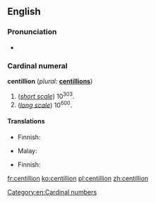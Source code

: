 ==English==

===Pronunciation===
* {{rhymes|ɪljən}}

===Cardinal numeral===
'''centillion''' (''plural:'' '''[[centillions]]''')

# (''[[w:Long and short scales|short scale]]'') 10<sup>303</sup>.
# (''[[w:Long and short scales|long scale]]'') 10<sup>600</sup>.

====Translations====
{{trans-top|10<sup>303</sup>}}
* Finnish: {{t-|fi|sentiljoona}}
{{trans-mid}}
* Malay: {{t|ms|sentilion}}
{{trans-bottom}}

{{trans-top|10<sup>600</sup>}}
* Finnish: {{t-|fi|sentiljoona}}
{{trans-mid}}
{{trans-bottom}}

[[Category:en:Cardinal numbers]]

[[fr:centillion]]
[[ko:centillion]]
[[pl:centillion]]
[[zh:centillion]]